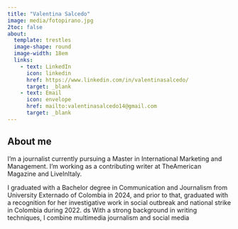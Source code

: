 ```yaml
---
title: "Valentina Salcedo"
image: media/fotopirano.jpg
2toc: false
about: 
  template: trestles
  image-shape: round
  image-width: 18em
  links:
    - text: LinkedIn
      icon: linkedin
      href: https://www.linkedin.com/in/valentinasalcedo/
      target: _blank
    - text: Email
      icon: envelope
      href: mailto:valentinasalcedo14@gmail.com
      target: _blank
---
```


## About me

I'm a journalist currently pursuing a Master in International Marketing and Management. I'm working as a contributing writer at TheAmerican Magazine and LiveInItaly.

I graduated with a Bachelor degree in Communication and Journalism from University Externado of Colombia in 2024, and prior to that, graduated with a recognition for her investigative work in social outbreak and national strike in Colombia during 2022.
ds
 With a strong background in writing techniques, I combine multimedia journalism and social media




